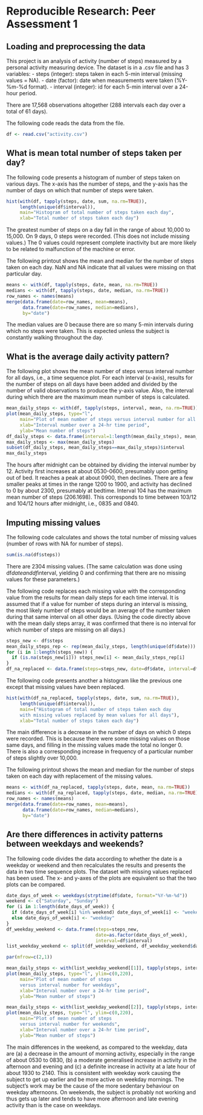 # Reproducible Research: Peer Assessment 1




## Loading and preprocessing the data

This project is an analysis of activity (number of steps) measured by a personal activity measuring device. The dataset is in a .csv file and has 3 variables:
  - steps (integer): steps taken in each 5-min interval (missing values = NA).
  - date (factor): date when measurements were taken (%Y-%m-%d format).
  - interval (integer): id for each 5-min interval over a 24-hour period.

There are 17,568 observations altogether (288 intervals each day over a total of 61 days).

The following code reads the data from the file.

```r
df <- read.csv("activity.csv")
```



## What is mean total number of steps taken per day?

The following code presents a histogram of number of steps taken on various days. The x-axis has the number of steps, and the y-axis has the number of days on which that number of steps were taken.

```r
hist(with(df, tapply(steps, date, sum, na.rm=TRUE)),
     length(unique(df$interval)),
     main="Histogram of total number of steps taken each day",
     xlab="Total number of steps taken each day")
```

The greatest number of steps on a day fall in the range of about 10,000 to 15,000. On 9 days, 0 steps were recorded. (This does not include missing values.) The 0 values could represent complete inactivity but are more likely to be related to malfunction of the machine or error.

The following printout shows the mean and median for the number of steps taken on each day. NaN and NA indicate that all values were missing on that particular day.

```r
means <- with(df, tapply(steps, date, mean, na.rm=TRUE))
medians <- with(df, tapply(steps, date, median, na.rm=TRUE))
row_names <- names(means)
merge(data.frame(date=row_names, mean=means),
      data.frame(date=row_names, median=medians),
      by="date")
```

The median values are 0 because there are so many 5-min intervals during which no steps were taken. This is expected unless the subject is constantly walking throughout the day.



## What is the average daily activity pattern?

The following plot shows the mean number of steps versus interval number for all days, i.e., a time sequence plot. For each interval (x-axis), results for the number of steps on all days have been added and divided by the number of valid observations to produce the y-axis value. Also, the interval during which there are the maximum mean number of steps is calculated.

```r
mean_daily_steps <- with(df, tapply(steps, interval, mean, na.rm=TRUE))
plot(mean_daily_steps, type="l",
     main="Plot of mean number of steps versus interval number for all days",
     xlab="Interval number over a 24-hr time period",
     ylab="Mean number of steps")
df_daily_steps <- data.frame(interval=1:length(mean_daily_steps), mean_daily_steps)
max_daily_steps <- max(mean_daily_steps)
subset(df_daily_steps, mean_daily_steps==max_daily_steps)$interval
max_daily_steps
```

The hours after midnight can be obtained by dividing the interval number by 12. Activity first increases at about 0530-0600, presumably upon getting out of bed. It reaches a peak at about 0900, then declines. There are a few smaller peaks at times in the range 1200 to 1900, and activity has declined to 0 by about 2300, presumably at bedtime. Interval 104 has the maximum mean number of steps (206.1698). This corresponds to time between 103/12 and 104/12 hours after midnight, i.e., 0835 and 0840.



## Imputing missing values

The following code calculates and shows the total number of missing values (number of rows with NA for number of steps).

```r
sum(is.na(df$steps))
```

There are 2304 missing values. (The same calculation was done using df$date and df$interval, yielding 0 and confirming that there are no missing values for these parameters.)

The following code replaces each missing value with the corresponding value from the results for mean daily steps for each time interval. It is assumed that if a value for number of steps during an interval is missing, the most likely number of steps would be an average of the number taken during that same interval on all other days. (Using the code directly above with the mean daily steps array, it was confirmed that there is no interval for which number of steps are missing on all days.)

```r
steps_new <- df$steps
mean_daily_steps_rep <- rep(mean_daily_steps, length(unique(df$date)))
for (i in 1:length(steps_new)) {
  if (is.na(steps_new[i])) steps_new[i] <- mean_daily_steps_rep[i]
}
df_na_replaced <- data.frame(steps=steps_new, date=df$date, interval=df$interval)
```

The following code presents another a histogram like the previous one except that missing values have been replaced.

```r
hist(with(df_na_replaced, tapply(steps, date, sum, na.rm=TRUE)),
     length(unique(df$interval)),
     main=("Histogram of total number of steps taken each day 
     with missing values replaced by mean values for all days"),
     xlab="Total number of steps taken each day")
```

The main difference is a decrease in the number of days on which 0 steps were recorded. This is because there were some missing values on those same days, and filling in the missing values made the total no longer 0. There is also a corresponding increase in frequency of a particular number of steps slightly over 10,000.

The following printout shows the mean and median for the number of steps taken on each day with replacement of the missing values.

```r
means <- with(df_na_replaced, tapply(steps, date, mean, na.rm=TRUE))
medians <- with(df_na_replaced, tapply(steps, date, median, na.rm=TRUE))
row_names <- names(means)
merge(data.frame(date=row_names, mean=means),
      data.frame(date=row_names, median=medians),
      by="date")
```



## Are there differences in activity patterns between weekdays and weekends?

The following code divides the data according to whether the date is a weekday or weekend and then recalculates the results and presents the data in two time sequence plots. The dataset with missing values replaced has been used. The x- and y-axes of the plots are equivalent so that the two plots can be compared.


```r
date_days_of_week <- weekdays(strptime(df$date, format="%Y-%m-%d"))
weekend <- c("Saturday", "Sunday")
for (i in 1:length(date_days_of_week)) {
  if (date_days_of_week[i] %in% weekend) date_days_of_week[i] <- "weekend"
  else date_days_of_week[i] <- "weekday"
}
df_weekday_weekend <- data.frame(steps=steps_new,
                                 date=as.factor(date_days_of_week),
                                 interval=df$interval)
list_weekday_weekend <- split(df_weekday_weekend, df_weekday_weekend$date)

par(mfrow=c(2,1))

mean_daily_steps <- with(list_weekday_weekend[[1]], tapply(steps, interval, mean))
plot(mean_daily_steps, type="l", ylim=c(0,220), 
     main="Plot of mean number of steps
     versus interval number for weekdays", 
     xlab="Interval number over a 24-hr time period", 
     ylab="Mean number of steps")

mean_daily_steps <- with(list_weekday_weekend[[2]], tapply(steps, interval, mean))
plot(mean_daily_steps, type="l", ylim=c(0,220), 
     main="Plot of mean number of steps 
     versus interval number for weekends", 
     xlab="Interval number over a 24-hr time period",
     ylab="Mean number of steps")
```

The main differences in the weekend, as compared to the weekday, data are (a) a decrease in the amount of morning activity, especially in the range of about 0530 to 0830, (b) a moderate generalised increase in activity in the afternoon and evening and (c) a definite increase in activity at a late hour of about 1930 to 2140. This is consistent with weekday work causing the subject to get up earlier and be more active on weekday mornings. The subject's work may be the cause of the more sedentary behaviour on weekday afternoons. On weekends, the subject is probably not working and thus gets up later and tends to have more afternoon and late evening activity than is the case on weekdays.
